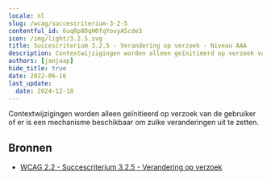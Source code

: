 ```yaml
---
locale: nl
slug: /wcag/succescriterium-3-2-5
contentful_id: 6uqRp8OqH0fqYovyA5cde3
icon: /img/light/3.2.5.svg
title: Succescriterium 3.2.5 - Verandering op verzoek - Niveau AAA
description: Contextwijzigingen worden alleen geïnitieerd op verzoek van de gebruiker of er is een mechanisme beschikbaar om zulke veranderingen uit te zetten.
authors: [janjaap]
hide_title: true
date: 2022-06-16
last_update:
  date: 2024-12-18
---
```


<Hero
  title="Verandering op verzoek"
  image="/img/light/3.2.5.svg"
  alt="WCAG 3.2.5 icon"
  prefix="Succescriterium 3.2.5"
  suffix="Niveau AAA"
/>

Contextwijzigingen worden alleen geïnitieerd op verzoek van de gebruiker of er is een mechanisme beschikbaar om zulke veranderingen uit te zetten.

## Bronnen

- [WCAG 2.2 - Succescriterium 3.2.5 - Verandering op verzoek](https://www.w3.org/Translations/WCAG22-nl/#verandering-op-verzoek)
